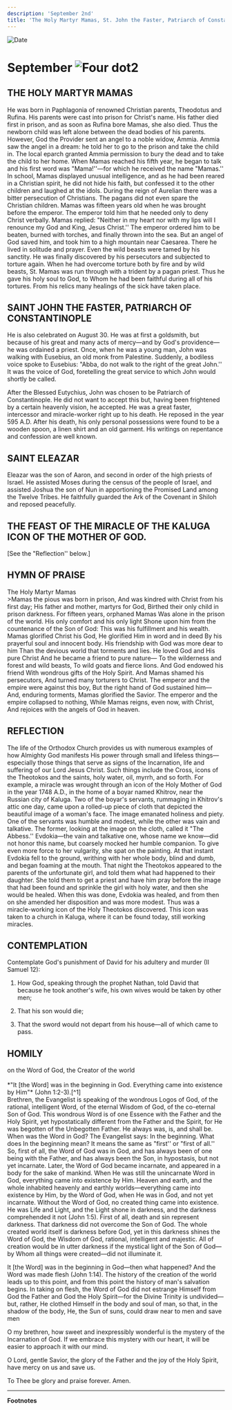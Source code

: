 ```yaml
---
description: 'September 2nd'
title: 'The Holy Martyr Mamas, St. John the Faster, Patriarch of Constantinople, St. Eleazar, the Miracle of the Kaluga Icon of the Theotokos'
---
```


<RunningHead />
<Image src="/title-imprint.png" height={68} width={50} alt="Date" className="title-imprint"/>

# <div id="date">September <Image className="four-dot" src="/four-dot.png" height={15} width={15} alt="Four dot" />2</div>

## THE HOLY MARTYR MAMAS
He was born in Paphlagonia of renowned Christian parents, Theodotus and Rufina. His parents were cast into prison for Christ's name. His father died first in prison, and as soon as Rufina bore Mamas, she also died. Thus the newborn child was left alone between the dead bodies of his parents. However, God the Provider sent an angel to a noble widow, Ammia. Ammia saw the angel in a dream: he told her to go to the prison and take the child in. The local eparch granted Ammia permission to bury the dead and to take the child to her home. When Mamas reached his fifth year, he began to talk and his first word was "Mama!''—for which he received the name "Mamas.'' In school, Mamas displayed unusual intelligence, and as he had been reared in a Christian spirit, he did not hide his faith, but confessed it to the other children and laughed at the idols. During the reign of Aurelian there was a bitter persecution of Christians. The pagans did not even spare the Christian children. Mamas was fifteen years old when he was brought before the emperor. The emperor told him that he needed only to deny Christ verbally. Mamas replied: "Neither in my heart nor with my lips will I renounce my God and King, Jesus Christ.'' The emperor ordered him to be beaten, burned with torches, and finally thrown into the sea. But an angel of God saved him, and took him to a high mountain near Caesarea. There he lived in solitude and prayer. Even the wild beasts were tamed by his sanctity. He was finally discovered by his persecutors and subjected to torture again. When he had overcome torture both by fire and by wild beasts, St. Mamas was run through with a trident by a pagan priest. Thus he gave his holy soul to God, to Whom he had been faithful during all of his tortures. From his relics many healings of the sick have taken place.

## SAINT JOHN THE FASTER, PATRIARCH OF CONSTANTINOPLE

He is also celebrated on August 30. He was at first a goldsmith, but because of his great and many acts of mercy—and by God's providence—he was ordained a priest. Once, when he was a young man, John was walking with Eusebius, an old monk from Palestine. Suddenly, a bodiless voice spoke to Eusebius: "Abba, do not walk to the right of the great John.'' It was the voice of God, foretelling the great service to which John would shortly be called.

After the Blessed Eutychius, John was chosen to be Patriarch of Constantinople. He did not want to accept this but, having been frightened by a certain heavenly vision, he accepted. He was a great faster, intercessor and miracle-worker right up to his death. He reposed in the year 595 A.D. After his death, his only personal possessions were found to be a wooden spoon, a linen shirt and an old garment. His writings on repentance and confession are well known.

## SAINT ELEAZAR

Eleazar was the son of Aaron, and second in order of the high priests of Israel. He assisted Moses during the census of the people of Israel, and assisted Joshua the son of Nun in apportioning the Promised Land among the Twelve Tribes. He faithfully guarded the Ark of the Covenant in Shiloh and reposed peacefully.

## THE FEAST OF THE MIRACLE OF THE KALUGA ICON OF THE MOTHER OF GOD.

[See the "Reflection'' below.]


## HYMN OF PRAISE
<div style={{textAlign:'center', color:'crimson', fontWeight:'bold'}}>
The Holy Martyr Mamas
</div>
>Mamas the pious was born in prison,  
And was kindred with Christ from his first day;  
His father and mother, martyrs for God,  
Birthed their only child in prison darkness.  
For fifteen years, orphaned Mamas  
Was alone in the prison of the world.  
His only comfort and his only light  
Shone upon him from the countenance of the Son of God:  
This was his fulfillment and his wealth.  
Mamas glorified Christ his God,  
He glorified Him in word and in deed  
By his prayerful soul and innocent body.  
His friendship with God was more dear to him  
Than the devious world that torments and lies.  
He loved God and His pure Christ  
And he became a friend to pure nature—  
To the wilderness and forest and wild beasts,  
To wild goats and fierce lions.  
And God endowed his friend  
With wondrous gifts of the Holy Spirit.  
And Mamas shamed his persecutors,  
And turned many torturers to Christ.  
The emperor and the empire were against this boy,  
But the right hand of God sustained him—  
And, enduring torments, Mamas glorified the Savior.  
The emperor and the empire collapsed to nothing,  
While Mamas reigns, even now, with Christ,  
And rejoices with the angels of God in heaven.  


## REFLECTION

The life of the Orthodox Church provides us with numerous examples of how Almighty God manifests His power through small and lifeless things—especially those things that serve as signs of the Incarnation, life and suffering of our Lord Jesus Christ. Such things include the Cross, icons of the Theotokos and the saints, holy water, oil, myrrh, and so forth. For example, a miracle was wrought through an icon of the Holy Mother of God in the year 1748 A.D., in the home of a boyar named Khitrov, near the Russian city of Kaluga. Two of the boyar's servants, rummaging in Khitrov's attic one day, came upon a rolled-up piece of cloth that depicted the beautiful image of a woman's face. The image emanated holiness and piety. One of the servants was humble and modest, while the other was vain and talkative. The former, looking at the image on the cloth, called it "The Abbess.'' Evdokia—the vain and talkative one, whose name we know—did not honor this name, but coarsely mocked her humble companion. To give even more force to her vulgarity, she spat on the painting. At that instant Evdokia fell to the ground, writhing with her whole body, blind and dumb, and began foaming at the mouth. That night the Theotokos appeared to the parents of the unfortunate girl, and told them what had happened to their daughter. She told them to get a priest and have him pray before the image that had been found and sprinkle the girl with holy water, and then she would be healed. When this was done, Evdokia was healed, and from then on she amended her disposition and was more modest. Thus was a miracle-working icon of the Holy Theotokos discovered. This icon was taken to a church in Kaluga, where it can be found today, still working miracles.


## CONTEMPLATION

Contemplate God's punishment of David for his adultery and murder (II Samuel 12):

1. How God, speaking through the prophet Nathan, told David that because he took another's wife, his own wives would be taken by other men;

2. That his son would die;

3. That the sword would not depart from his house—all of which came to pass.

## HOMILY
<div style={{textAlign:'center', color:'crimson', fontWeight:'bold'}}>
on the Word of God, the Creator of the world
</div>
<br />
<div style={{textAlign:'right'}}>
*"It [the Word] was in the beginning in God. Everything came into existence by Him"* (John 1:2-3).[^1]
</div>
Brethren, the Evangelist is speaking of the wondrous Logos of God, of the rational, intelligent Word, of the eternal Wisdom of God, of the co-eternal Son of God. This wondrous Word is of one Essence with the Father and the Holy Spirit, yet hypostatically different from the Father and the Spirit, for He was begotten of the Unbegotten Father. He always was, is, and shall be. When was the Word in God? The Evangelist says: In the beginning. What does In the beginning mean? It means the same as "first'' or "first of all.'' So, first of all, the Word of God was in God, and has always been of one being with the Father, and has always been the Son, in hypostasis, but not yet incarnate. Later, the Word of God became incarnate, and appeared in a body for the sake of mankind. When He was still the unincarnate Word in God, everything came into existence by Him. Heaven and earth, and the whole inhabited heavenly and earthly worlds—everything came into existence by Him, by the Word of God, when He was in God, and not yet incarnate. Without the Word of God, no created thing came into existence. He was Life and Light, and the Light shone in darkness, and the darkness comprehended it not (John 1:5). First of all, death and sin represent darkness. That darkness did not overcome the Son of God. The whole created world itself is darkness before God, yet in this darkness shines the Word of God, the Wisdom of God, rational, intelligent and majestic. All of creation would be in utter darkness if the mystical light of the Son of God—by Whom all things were created—did not illuminate it.

It [the Word] was in the beginning in God—then what happened? And the Word was made flesh (John 1:14). The history of the creation of the world leads up to this point, and from this point the history of man's salvation begins. In taking on flesh, the Word of God did not estrange Himself from God the Father and God the Holy Spirit—for the Divine Trinity is undivided—but, rather, He clothed Himself in the body and soul of man, so that, in the shadow of the body, He, the Sun of suns, could draw near to men and save men

O my brethren, how sweet and inexpressibly wonderful is the mystery of the Incarnation of God. If we embrace this mystery with our heart, it will be easier to approach it with our mind.

O Lord, gentle Savior, the glory of the Father and the joy of the Holy Spirit, have mercy on us and save us.

To Thee be glory and praise forever. Amen.

---
**Footnotes**

[^1]:  According to the Slavonic text.

